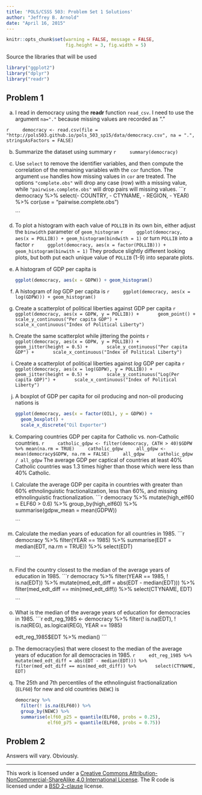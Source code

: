 ```yaml
---
title: 'POLS/CSSS 503: Problem Set 1 Solutions'
author: "Jeffrey B. Arnold"
date: "April 16, 2015"
---
```

```r
knitr::opts_chunk$set(warning = FALSE, message = FALSE,
                      fig.height = 3, fig.width = 5)
```

Source the libraries that will be used

```r
library("ggplot2")
library("dplyr")
library("readr")
```

## Problem 1

a. I read in democracy using the **readr** function `read_csv`. I need to use the argument `na="."` because missing values are recorded as "."

  ```r
	democracy <- read.csv(file = "http://pols503.github.io/pols_503_sp15/data/democracy.csv", na = ".", stringsAsFactors = FALSE)
	```

b. Summarize the dataset using summary
	```r
	summary(democracy)
	```

c. Use `select` to remove the identifier variables, and then compute the correlation of the remaining variables with the `cor` function. The argument `use` handles how missing values in `cor` are treated. The options `"complete.obs"` will drop any case (row) with a missing value, while `"pairwise.complete.obs"` will drop pairs will missing values. 
	```r
	democracy %>%
	  select(- COUNTRY, - CTYNAME, - REGION, - YEAR) %>%
	  cor(use = "pairwise.complete.obs")
	  
	```

d. To plot a histogram with each value of `POLLIB` in its own bin, either adjust the `binwidth` parameter of `geom_histogram`
	```r
	ggplot(democracy, aes(x = POLLIB)) + geom_histogram(bindwith = 1)
	```
	or turn `POLLIB` into a factor
	```r
	ggplot(democracy, aes(x = factor(POLLIB))) + geom_histogram(binwith = 1)
	```
  They produce slightly different looking plots, but both put each unique value of `POLLIB` (1-9) into separate plots.

e. A histogram of GDP per capita is

	```r
	ggplot(democracy, aes(x = GDPW)) + geom_histogram()
	```

f. A histogram of *log* GDP per capita is
	```r
	ggplot(democracy, aes(x = log(GDPW))) + geom_histogram()
	```

g. Create a scatterplot of political liberties against GDP per capita
	```r
	ggplot(democracy, aes(x = GDPW, y = POLLIB)) +
	  geom_point() +
	  scale_y_continuous("Per capita GDP") +
	  scale_x_continuous("Index of Political Liberty")
	```

h. Create the same scatterplot while jittering the points
	```r
	ggplot(democracy, aes(x = GDPW, y = POLLIB)) +
	  geom_jitter(height = 0.5) +
	  scale_y_continuous("Per capita GDP") +
	  scale_x_continuous("Index of Political Liberty")
	```

i. Create a scatterplot of political liberties against *log* GDP per capita
	```r
	ggplot(democracy, aes(x = log(GDPW), y = POLLIB)) +
	  geom_jitter(height = 0.5) +
	  scale_y_continuous("Log(Per capita GDP)") +
	  scale_x_continuous("Index of Political Liberty")
	```


j. A boxplot of GDP per capita for oil producing and non-oil producing nations is

	```r
	ggplot(democracy, aes(x = factor(OIL), y = GDPW)) +
	  geom_boxplot() + 
	  scale_x_discrete("Oil Exporter")
	
	```

k. Comparing countries GDP per capita for Catholic vs. non-Catholic countries.
	```r
	catholic_gdpw <- filter(democracy, CATH > 40)$GDPW %>% mean(na.rm = TRUE)
	catholic_gdpw
	all_gdpw <- mean(democracy$GDPW, na.rm = FALSE)
	all_gdpw
	catholic_gdpw / all_gdpw
	```
	The average GDP per captical of countries at least 40% Catholic countries was 1.3 times higher than those which were less than 40% Catholic.

l. Calculate the average GDP per capita in countries with greater than 60% ethnolinguistic fractionalization, less than 60%, and missing ethnolinguistic fractionalization.
	```r
	democracy %>%
	  mutate(high_elf60 = ELF60 > 0.6) %>%
	  group_by(high_elf60) %>%
	  summarise(gdpw_mean = mean(GDPW))
	
	```

m. Calculate the median years of education for all countries in 1985.
	```r
	democracy %>%
	  filter(YEAR == 1985) %>%
	  summarise(EDT = median(EDT, na.rm = TRUE)) %>%
	  select(EDT)
	
	```

n. Find the country closest to the median of the average years of education in 1985.
	```r
	democracy %>%
	  filter(YEAR == 1985, ! is.na(EDT)) %>%
	  mutate(med_edt_diff = abs(EDT - median(EDT))) %>%
	  filter(med_edt_diff == min(med_edt_diff)) %>%
	  select(CTYNAME, EDT)
	
	```

o. What is the median of the average years of education for democracies in 1985.
	```r
	edt_reg_1985 <-
	  democracy %>%
	  filter(! is.na(EDT),
	         ! is.na(REG),
	         as.logical(REG),
	         YEAR == 1985)
	
	edt_reg_1985$EDT %>% median()
	```

n. The democracy(ies) that were closest to the median of the average years of education for all democracies in 1985.
	```r
	edt_reg_1985 %>%
	  mutate(med_edt_diff = abs(EDT - median(EDT))) %>%
	  filter(med_edt_diff == min(med_edt_diff)) %>%
	  select(CTYNAME, EDT)
	```

q. The 25th and 7th percentiles of the ethnolinguist fractionalization (`ELF60`) for new 
   and old countries (`NEWC`) is
	
	```r
	democracy %>%
	  filter(! is.na(ELF60)) %>%
	  group_by(NEWC) %>%
	  summarise(elf60_p25 = quantile(ELF60, probs = 0.25),
	            elf60_p75 = quantile(ELF60, probs = 0.75))
	  
	```


## Problem 2

Answers will vary. Obviously.

* * * 

This work is licensed under a <a rel="license" href="http://creativecommons.org/licenses/by-nc-sa/4.0/">Creative Commons Attribution-NonCommercial-ShareAlike 4.0 International License</a>.
The R code is licensed under a <a rel="license" href="http://www.r-project.org/Licenses/BSD_2_clause ">BSD 2-clause</a> license.
